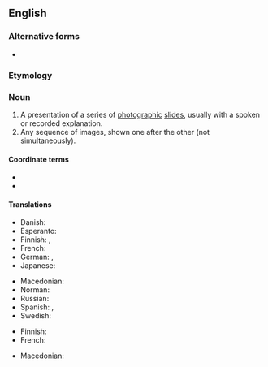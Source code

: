 
==English==

===Alternative forms===
* {{l|en|slide show}}

===Etymology===
{{compound|en|slide|show}}

===Noun===
{{wikipedia}}
{{en-noun}}

# A presentation of a series of [[photographic]] [[slide]]s, usually with a spoken or recorded explanation.
# Any sequence of images, shown one after the other (not simultaneously).

====Coordinate terms====
* {{l|en|gallery}}
* {{l|en|pictorial}}

====Translations====
{{trans-top|presentation}}
* Danish: {{t|da|presentation|c}}
* Esperanto: {{t|eo|prezentaĵo}}
* Finnish: {{t|fi|diaesitys}}, {{t|fi|diasarja}}
* French: {{t+|fr|diaporama|m}}
* German: {{t|de|Tonbildschau|f}}, {{t+|de|Diashow|f}}
* Japanese: {{t|ja|スライドショー|tr=suraidoshō|sc=Jpan}}
{{trans-mid}}
* Macedonian: {{t|mk|сликоред|m}}
* Norman: {{t|nrf|mouontréthie au projecteux|f}}
* Russian: {{t+|ru|слайд-шо́у|n}}
* Spanish: {{t|es|pase de diapositivas|m}}, {{t+|es|diaporama|m}}
* Swedish: {{t+|sv|presentation|c}}
{{trans-bottom}}

{{trans-top|sequence of images}}
* Finnish: {{t+|fi|kuvasarja}}
* French: {{t+check|fr|diaporama}}
{{trans-mid}}
* Macedonian: {{t|mk|сликоред|m}}
{{trans-bottom}}